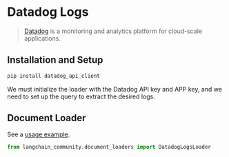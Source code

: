 # Datadog Logs

> [Datadog](https://www.datadoghq.com/) is a monitoring and analytics platform for cloud-scale applications.

## Installation and Setup

```bash
pip install datadog_api_client
```

We must initialize the loader with the Datadog API key and APP key, and we need to set up the query to extract the desired logs.

## Document Loader

See a [usage example](/docs/integrations/document_loaders/datadog_logs).

```python
from langchain_community.document_loaders import DatadogLogsLoader
```

